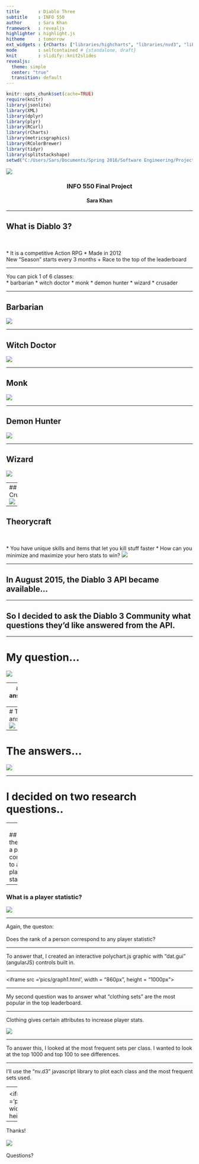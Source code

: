 ```yaml
---
title       : Diablo Three
subtitle    : INFO 550
author      : Sara Khan
framework   : revealjs
highlighter : highlight.js
hitheme     : tomorrow
ext_widgets : {rCharts: ["libraries/highcharts", "libraries/nvd3", "libraries/polycharts"]}      # {mathjax, quiz, bootstrap}
mode        : selfcontained # {standalone, draft}
knit        : slidify::knit2slides
revealjs:
  theme: simple
  center: "true"
  transition: default
---
```


<!-- --- -->
<!-- title       : Diablo Three -->
<!-- subtitle    : INFO 550 -->
<!-- author      : Sara Khan -->
<!-- framework   : html5slides -->
<!-- highlighter : highlight.js -->
<!-- hitheme     : tomorrow -->
<!-- ext_widgets : {rCharts: ["libraries/highcharts", "libraries/nvd3", "libraries/polycharts"]}      # {mathjax, quiz, bootstrap} -->
<!-- mode        : selfcontained # {standalone, draft} -->
<!-- knit        : slidify::knit2slides -->

<!-- --- -->

```r
knitr::opts_chunk$set(cache=TRUE)
require(knitr)
library(jsonlite)
library(XML)
library(dplyr)
library(plyr)
library(RCurl)
library(rCharts)
library(metricsgraphics)
library(RColorBrewer)
library(tidyr)
library(splitstackshape)
setwd("C:/Users/Sars/Documents/Spring 2016/Software Engineering/Project/BattleAPI/BattleNet")
```
![](pics/HEADER.png)

<center><h3>INFO 550 Final Project </center></h3>
<center><h4>Sara Khan</center></h4>

---

## What is Diablo 3?
<br>
<br>
* It is a competitive Action RPG 
* Made in 2012
*
<br>
* New "Season" starts every 3 months
  + Race to the top of the leaderboard

---

You can pick 1 of 6 classes:
<br>
* barbarian
* witch doctor 
* monk 
* demon hunter 
* wizard
* crusader  

---

## Barbarian
![](pics/barbarian.gif)


---

## Witch Doctor
![](pics/witchdoctor.gif)


---

## Monk
![](pics/monk3.gif)


---

## Demon Hunter
![](pics/demonhunter.gif)


---

## Wizard
![](pics/wizard.gif)

---
## Crusader
![](pics/crusader.gif)


---
    

## Theorycraft 
<br>
<br>
* You have unique skills and items that let you kill stuff faster
* How can you minimize and maximize your hero stats to win?
![](pics/theorycraft.jpg)


---

## In August 2015, the Diablo 3 API became available...


---

## So I decided to ask the Diablo 3 Community what questions they'd like answered from the API.

---

# My question...

![](pics/sara.jpg)


---
# The answers...
![](pics/answer.jpg)

---
# The answers...
![](pics/answer2.jpg)

---

# The answers...
![](pics/answer3.jpg)

---

# I decided on two research questions..

---
<br>
## 1. Does the rank of a person correspond to any player statistic?

---

### What is a player statistic?

![](pics/stat.jpg)

---


Again, the queston: 
<br>
<br>
Does the rank of a person correspond to any player statistic?
<hr>

To answer that, I created an interactive polychart.js graphic with "dat.gui" (angularJS) controls built in.


---

<section class="slide"><div>
<iframe src ='pics/graph1.html', width = "860px", height = "1000px"></iframe>
</div></section>

---

My second question was to answer what "clothing sets" are the most popular in the top leaderboard.

---

Clothing gives certain attributes to increase player stats.

![](pics/chest.jpg)

---

To answer this, I looked at the most frequent sets per class. I wanted to look at the top 1000 and top 100 to see differences.

---

I'll use the "nv.d3" javascript library to plot each class and the most frequent sets used.

---
<section class="slide"><div>
Most frequent sets in the top 1000 of the Diablo 3 Season 6 leaderboard.


<iframe src ='pics/top1000.html', width = "860px", height = "1000px"></iframe>
</div></section>

---
<section class="slide"><div>
Most frequent sets in the top 100 of the Diablo 3 Season 6 leaderboard.


<iframe src ='pics/top100.html', width = "860px", height = "1000px"></iframe>
</div></section>

---

Thanks!
<br>
<br>
![](pics/orb.gif)
<br>
<br>
Questions?
<br>



